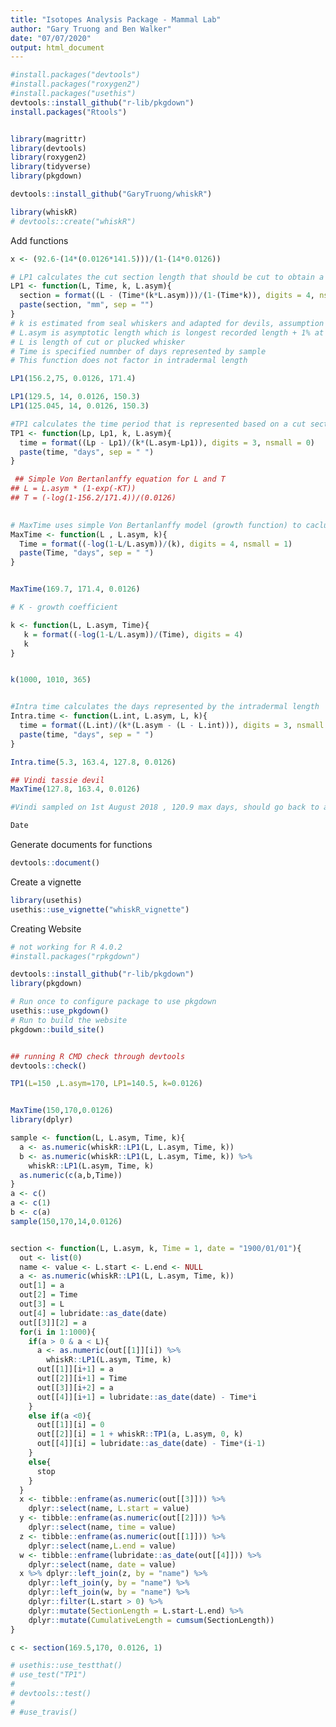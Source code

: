 ```yaml
---
title: "Isotopes Analysis Package - Mammal Lab"
author: "Gary Truong and Ben Walker"
date: "07/07/2020"
output: html_document
---
```


```r
#install.packages("devtools")
#install.packages("roxygen2")
#install.packages("usethis")
devtools::install_github("r-lib/pkgdown")
install.packages("Rtools")


library(magrittr)
library(devtools)
library(roxygen2)
library(tidyverse)
library(pkgdown)

devtools::install_github("GaryTruong/whiskR")

library(whiskR)
# devtools::create("whiskR")
```

Add functions 
```r
x <- (92.6-(14*(0.0126*141.5)))/(1-(14*0.0126))

# LP1 calculates the cut section length that should be cut to obtain a defined time period. 
LP1 <- function(L, Time, k, L.asym){
  section = format((L - (Time*(k*L.asym)))/(1-(Time*k)), digits = 4, nsmall = 1)
  paste(section, "mm", sep = "")
}
# k is estimated from seal whiskers and adapted for devils, assumption that whiskers fall out after 1 year
# L.asym is asymptotic length which is longest recorded length + 1% at the given position
# L is length of cut or plucked whisker
# Time is specified numnber of days represented by sample
# This function does not factor in intradermal length 

LP1(156.2,75, 0.0126, 171.4)

LP1(129.5, 14, 0.0126, 150.3)
LP1(125.045, 14, 0.0126, 150.3)

#TP1 calculates the time period that is represented based on a cut section 
TP1 <- function(Lp, Lp1, k, L.asym){
  time = format((Lp - Lp1)/(k*(L.asym-Lp1)), digits = 3, nsmall = 0)
  paste(time, "days", sep = " ")
}

 ## Simple Von Bertanlanffy equation for L and T
## L = L.asym * (1-exp(-KT))
## T = (-log(1-156.2/171.4))/(0.0126)
  

# MaxTime uses simple Von Bertanlanffy model (growth function) to caclulate maximum theoretically time that the sample whisker represents
MaxTime <- function(L , L.asym, k){
  Time = format((-log(1-L/L.asym))/(k), digits = 4, nsmall = 1)
  paste(Time, "days", sep = " ")
}


MaxTime(169.7, 171.4, 0.0126)  

# K - growth coefficient

k <- function(L, L.asym, Time){
   k = format((-log(1-L/L.asym))/(Time), digits = 4)
   k
}


k(1000, 1010, 365)


#Intra time calculates the days represented by the intradermal length
Intra.time <- function(L.int, L.asym, L, k){
  time = format((L.int)/(k*(L.asym - (L - L.int))), digits = 3, nsmall = 0)
  paste(time, "days", sep = " ")
}

Intra.time(5.3, 163.4, 127.8, 0.0126)

## Vindi tassie devil
MaxTime(127.8, 163.4, 0.0126)

#Vindi sampled on 1st August 2018 , 120.9 max days, should go back to april 

Date

```


Generate documents for functions
```r
devtools::document()
```





Create a vignette
```r
library(usethis)
usethis::use_vignette("whiskR_vignette")
```

Creating  Website
```r
# not working for R 4.0.2
#install.packages("rpkgdown")

devtools::install_github("r-lib/pkgdown")
library(pkgdown)

# Run once to configure package to use pkgdown
usethis::use_pkgdown()
# Run to build the website
pkgdown::build_site()


## running R CMD check through devtools
devtools::check()
```

```r
TP1(L=150 ,L.asym=170, LP1=140.5, k=0.0126)


MaxTime(150,170,0.0126)
library(dplyr)

sample <- function(L, L.asym, Time, k){
  a <- as.numeric(whiskR::LP1(L, L.asym, Time, k)) 
  b <- as.numeric(whiskR::LP1(L, L.asym, Time, k)) %>%
    whiskR::LP1(L.asym, Time, k)
  as.numeric(c(a,b,Time))
}
a <- c()
a <- c(1)
b <- c(a)
sample(150,170,14,0.0126)


section <- function(L, L.asym, k, Time = 1, date = "1900/01/01"){
  out <- list(0)
  name <- value <- L.start <- L.end <- NULL
  a <- as.numeric(whiskR::LP1(L, L.asym, Time, k))
  out[1] = a
  out[2] = Time
  out[3] = L
  out[4] = lubridate::as_date(date)
  out[[3]][2] = a
  for(i in 1:1000){
    if(a > 0 & a < L){
      a <- as.numeric(out[[1]][i]) %>%
        whiskR::LP1(L.asym, Time, k)
      out[[1]][i+1] = a
      out[[2]][i+1] = Time
      out[[3]][i+2] = a
      out[[4]][i+1] = lubridate::as_date(date) - Time*i
    }
    else if(a <0){
      out[[1]][i] = 0
      out[[2]][i] = 1 + whiskR::TP1(a, L.asym, 0, k)
      out[[4]][i] = lubridate::as_date(date) - Time*(i-1) 
    }
    else{
      stop
    }
  }
  x <- tibble::enframe(as.numeric(out[[3]])) %>%
    dplyr::select(name, L.start = value)
  y <- tibble::enframe(as.numeric(out[[2]])) %>%
    dplyr::select(name, time = value)
  z <- tibble::enframe(as.numeric(out[[1]])) %>%
    dplyr::select(name,L.end = value)
  w <- tibble::enframe(lubridate::as_date(out[[4]])) %>%
    dplyr::select(name, date = value)
  x %>% dplyr::left_join(z, by = "name") %>%
    dplyr::left_join(y, by = "name") %>% 
    dplyr::left_join(w, by = "name") %>%
    dplyr::filter(L.start > 0) %>%
    dplyr::mutate(SectionLength = L.start-L.end) %>%
    dplyr::mutate(CumulativeLength = cumsum(SectionLength))
}

c <- section(169.5,170, 0.0126, 1)
```

```r
# usethis::use_testthat()
# use_test("TP1")
# 
# devtools::test()
# 
# #use_travis()
```

